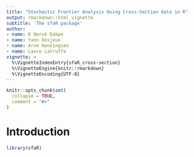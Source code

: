 ```yaml
---
title: "Stochastic Frontier Analysis Using Cross-Section data in R"
output: rmarkdown::html_vignette
subtitle: 'The sfaR package'
author: 
- name: K Hervé Dakpo
- name: Yann Desjeux
- name: Arne Henningsen
- name: Laure Latruffe
vignette: >
  %\VignetteIndexEntry{sfaR_cross-section}
  %\VignetteEngine{knitr::rmarkdown}
  %\VignetteEncoding{UTF-8}
---
```


```r
knitr::opts_chunk$set(
  collapse = TRUE,
  comment = "#>"
)
```


# Introduction



```r
library(sfaR)
```